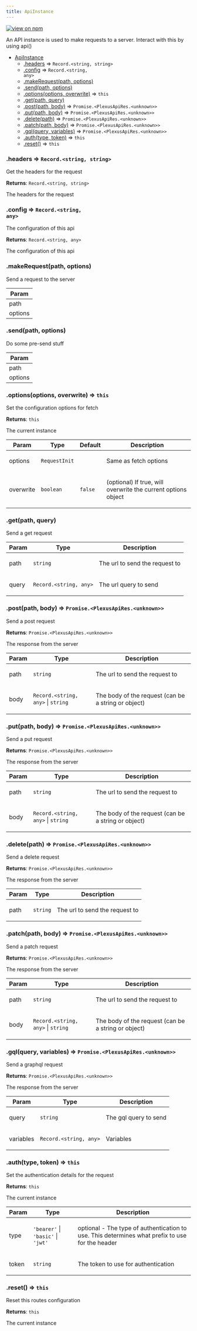 ```yaml
---
title: ApiInstance
---
```


[![view on npm](http://img.shields.io/npm/v/@plexusjs/core.svg)](https://www.npmjs.org/package/@plexusjs/core)

An API instance is used to make requests to a server. Interact with this by using api()

- [ApiInstance](#ApiInstance)
  - [.headers](#ApiInstance+headers) ⇒ <code>Record.&lt;string, string&gt;</code>
  - [.config](#ApiInstance+config) ⇒ <code>Record.&lt;string, any&gt;</code>
  - [.makeRequest(path, options)](#ApiInstance+makeRequest)
  - [.send(path, options)](#ApiInstance+send)
  - [.options(options, overwrite)](#ApiInstance+options) ⇒ <code>this</code>
  - [.get(path, query)](#ApiInstance+get)
  - [.post(path, body)](#ApiInstance+post) ⇒ <code>Promise.&lt;PlexusApiRes.&lt;unknown&gt;&gt;</code>
  - [.put(path, body)](#ApiInstance+put) ⇒ <code>Promise.&lt;PlexusApiRes.&lt;unknown&gt;&gt;</code>
  - [.delete(path)](#ApiInstance+delete) ⇒ <code>Promise.&lt;PlexusApiRes.&lt;unknown&gt;&gt;</code>
  - [.patch(path, body)](#ApiInstance+patch) ⇒ <code>Promise.&lt;PlexusApiRes.&lt;unknown&gt;&gt;</code>
  - [.gql(query, variables)](#ApiInstance+gql) ⇒ <code>Promise.&lt;PlexusApiRes.&lt;unknown&gt;&gt;</code>
  - [.auth(type, token)](#ApiInstance+auth) ⇒ <code>this</code>
  - [.reset()](#ApiInstance+reset) ⇒ <code>this</code>

<a name='ApiInstance+headers'></a>

### .headers ⇒ <code>Record.&lt;string, string&gt;</code>

<p>Get the headers for the request</p>

**Returns**: <code>Record.&lt;string, string&gt;</code> <p>The headers for the request</p>

<a name='ApiInstance+config'></a>

### .config ⇒ <code>Record.&lt;string, any&gt;</code>

<p>The configuration of this api</p>

**Returns**: <code>Record.&lt;string, any&gt;</code> <p>The configuration of this api</p>

<a name='ApiInstance+makeRequest'></a>

### .makeRequest(path, options)

<p>Send a request to the server</p>

| Param   |
| ------- |
| path    |
| options |

<a name='ApiInstance+send'></a>

### .send(path, options)

<p>Do some pre-send stuff</p>

| Param   |
| ------- |
| path    |
| options |

<a name='ApiInstance+options'></a>

### .options(options, overwrite) ⇒ <code>this</code>

<p>Set the configuration options for fetch</p>

**Returns**: <code>this</code> <p>The current instance</p>

| Param     | Type                     | Default            | Description                                                          |
| --------- | ------------------------ | ------------------ | -------------------------------------------------------------------- |
| options   | <code>RequestInit</code> |                    | <p>Same as fetch options</p>                                         |
| overwrite | <code>boolean</code>     | <code>false</code> | <p>(optional) If true, will overwrite the current options object</p> |

<a name='ApiInstance+get'></a>

### .get(path, query)

<p>Send a get request</p>

| Param | Type                                    | Description                           |
| ----- | --------------------------------------- | ------------------------------------- |
| path  | <code>string</code>                     | <p>The url to send the request to</p> |
| query | <code>Record.&lt;string, any&gt;</code> | <p>The url query to send</p>          |

<a name='ApiInstance+post'></a>

### .post(path, body) ⇒ <code>Promise.&lt;PlexusApiRes.&lt;unknown&gt;&gt;</code>

<p>Send a post request</p>

**Returns**: <code>Promise.&lt;PlexusApiRes.&lt;unknown&gt;&gt;</code> <p>The response from the server</p>

| Param | Type                                                           | Description                                                |
| ----- | -------------------------------------------------------------- | ---------------------------------------------------------- |
| path  | <code>string</code>                                            | <p>The url to send the request to</p>                      |
| body  | <code>Record.&lt;string, any&gt;</code> \| <code>string</code> | <p>The body of the request (can be a string or object)</p> |

<a name='ApiInstance+put'></a>

### .put(path, body) ⇒ <code>Promise.&lt;PlexusApiRes.&lt;unknown&gt;&gt;</code>

<p>Send a put request</p>

**Returns**: <code>Promise.&lt;PlexusApiRes.&lt;unknown&gt;&gt;</code> <p>The response from the server</p>

| Param | Type                                                           | Description                                                |
| ----- | -------------------------------------------------------------- | ---------------------------------------------------------- |
| path  | <code>string</code>                                            | <p>The url to send the request to</p>                      |
| body  | <code>Record.&lt;string, any&gt;</code> \| <code>string</code> | <p>The body of the request (can be a string or object)</p> |

<a name='ApiInstance+delete'></a>

### .delete(path) ⇒ <code>Promise.&lt;PlexusApiRes.&lt;unknown&gt;&gt;</code>

<p>Send a delete request</p>

**Returns**: <code>Promise.&lt;PlexusApiRes.&lt;unknown&gt;&gt;</code> <p>The response from the server</p>

| Param | Type                | Description                           |
| ----- | ------------------- | ------------------------------------- |
| path  | <code>string</code> | <p>The url to send the request to</p> |

<a name='ApiInstance+patch'></a>

### .patch(path, body) ⇒ <code>Promise.&lt;PlexusApiRes.&lt;unknown&gt;&gt;</code>

<p>Send a patch request</p>

**Returns**: <code>Promise.&lt;PlexusApiRes.&lt;unknown&gt;&gt;</code> <p>The response from the server</p>

| Param | Type                                                           | Description                                                |
| ----- | -------------------------------------------------------------- | ---------------------------------------------------------- |
| path  | <code>string</code>                                            | <p>The url to send the request to</p>                      |
| body  | <code>Record.&lt;string, any&gt;</code> \| <code>string</code> | <p>The body of the request (can be a string or object)</p> |

<a name='ApiInstance+gql'></a>

### .gql(query, variables) ⇒ <code>Promise.&lt;PlexusApiRes.&lt;unknown&gt;&gt;</code>

<p>Send a graphql request</p>

**Returns**: <code>Promise.&lt;PlexusApiRes.&lt;unknown&gt;&gt;</code> <p>The response from the server</p>

| Param     | Type                                    | Description                  |
| --------- | --------------------------------------- | ---------------------------- |
| query     | <code>string</code>                     | <p>The gql query to send</p> |
| variables | <code>Record.&lt;string, any&gt;</code> | <p>Variables</p>             |

<a name='ApiInstance+auth'></a>

### .auth(type, token) ⇒ <code>this</code>

<p>Set the authentication details for the request</p>

**Returns**: <code>this</code> <p>The current instance</p>

| Param | Type                                                                                              | Description                                                                                            |
| ----- | ------------------------------------------------------------------------------------------------- | ------------------------------------------------------------------------------------------------------ |
| type  | <code>&#x27;bearer&#x27;</code> \| <code>&#x27;basic&#x27;</code> \| <code>&#x27;jwt&#x27;</code> | <p>optional - The type of authentication to use. This determines what prefix to use for the header</p> |
| token | <code>string</code>                                                                               | <p>The token to use for authentication</p>                                                             |

<a name='ApiInstance+reset'></a>

### .reset() ⇒ <code>this</code>

<p>Reset this routes configuration</p>

**Returns**: <code>this</code> <p>The current instance</p>

